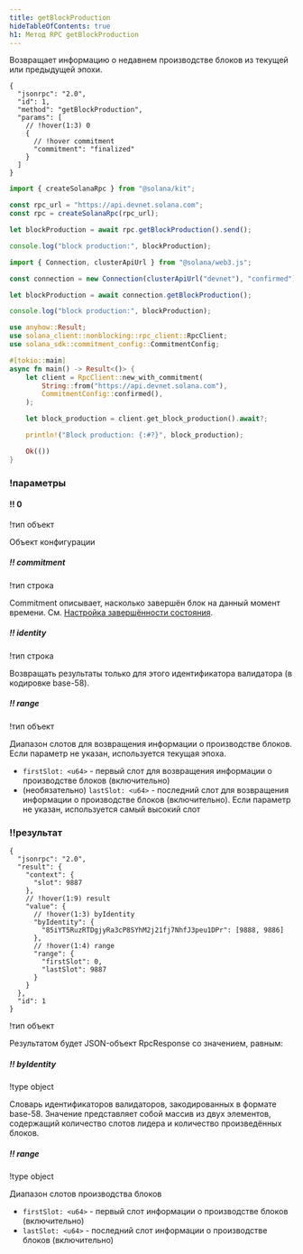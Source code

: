 ```yaml
---
title: getBlockProduction
hideTableOfContents: true
h1: Метод RPC getBlockProduction
---
```


Возвращает информацию о недавнем производстве блоков из текущей или предыдущей
эпохи.

<APIMethod>

```jsonc !!request curl
{
  "jsonrpc": "2.0",
  "id": 1,
  "method": "getBlockProduction",
  "params": [
    // !hover(1:3) 0
    {
      // !hover commitment
      "commitment": "finalized"
    }
  ]
}
```

```ts !!request title="Kit"
import { createSolanaRpc } from "@solana/kit";

const rpc_url = "https://api.devnet.solana.com";
const rpc = createSolanaRpc(rpc_url);

let blockProduction = await rpc.getBlockProduction().send();

console.log("block production:", blockProduction);
```

```ts !!request title="web3.js"
import { Connection, clusterApiUrl } from "@solana/web3.js";

const connection = new Connection(clusterApiUrl("devnet"), "confirmed");

let blockProduction = await connection.getBlockProduction();

console.log("block production:", blockProduction);
```

```rs !!request title="Rust"
use anyhow::Result;
use solana_client::nonblocking::rpc_client::RpcClient;
use solana_sdk::commitment_config::CommitmentConfig;

#[tokio::main]
async fn main() -> Result<()> {
    let client = RpcClient::new_with_commitment(
        String::from("https://api.devnet.solana.com"),
        CommitmentConfig::confirmed(),
    );

    let block_production = client.get_block_production().await?;

    println!("Block production: {:#?}", block_production);

    Ok(())
}
```

### !параметры

#### !! 0

!тип объект

Объект конфигурации

##### !! commitment

!тип строка

Commitment описывает, насколько завершён блок на данный момент времени. См.
[Настройка завершённости состояния](/docs/rpc#configuring-state-commitment).

##### !! identity

!тип строка

Возвращать результаты только для этого идентификатора валидатора (в кодировке
base-58).

##### !! range

!тип объект

Диапазон слотов для возвращения информации о производстве блоков. Если параметр
не указан, используется текущая эпоха.

- `firstSlot: <u64>` - первый слот для возвращения информации о производстве
  блоков (включительно)
- (необязательно) `lastSlot: <u64>` - последний слот для возвращения информации
  о производстве блоков (включительно). Если параметр не указан, используется
  самый высокий слот

### !!результат

```jsonc !response
{
  "jsonrpc": "2.0",
  "result": {
    "context": {
      "slot": 9887
    },
    // !hover(1:9) result
    "value": {
      // !hover(1:3) byIdentity
      "byIdentity": {
        "85iYT5RuzRTDgjyRa3cP8SYhM2j21fj7NhfJ3peu1DPr": [9888, 9886]
      },
      // !hover(1:4) range
      "range": {
        "firstSlot": 0,
        "lastSlot": 9887
      }
    }
  },
  "id": 1
}
```

!тип объект

Результатом будет JSON-объект RpcResponse со значением, равным:

##### !! byIdentity

!type object

Словарь идентификаторов валидаторов, закодированных в формате base-58. Значение
представляет собой массив из двух элементов, содержащий количество слотов лидера
и количество произведённых блоков.

##### !! range

!type object

Диапазон слотов производства блоков

- `firstSlot: <u64>` - первый слот информации о производстве блоков
  (включительно)
- `lastSlot: <u64>` - последний слот информации о производстве блоков
  (включительно)

</APIMethod>
